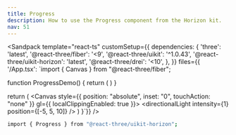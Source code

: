 ```yaml
---
title: Progress
description: How to use the Progress component from the Horizon kit.
nav: 51
---
```


<Sandpack
  template="react-ts"
  customSetup={{
    dependencies: {
      'three': 'latest',
      '@react-three/fiber': '<9',
      '@react-three/uikit': '^1.0.43',
      '@react-three/uikit-horizon': 'latest',
      '@react-three/drei': '<10',
    },
  }}
  files={{
    '/App.tsx': `import { Canvas } from "@react-three/fiber";

function ProgressDemo() {
  return (
    <Container gap={16} alignItems="center">
      <ProgressBar width={240} value={66} />
      <ProgressBarStepper width={300}>
        <ProgressBarStepperStep value />
        <ProgressBarStepperStep />
        <ProgressBarStepperStep />
        <ProgressBarStepperStep />
      </ProgressBarStepper>
    </Container>
  )
}



  return (
    <Canvas style={{ position: "absolute", inset: "0", touchAction: "none" }} gl={{ localClippingEnabled: true }}>
      <ambientLight intensity={0.5} />
      <directionalLight intensity={1} position={[-5, 5, 10]} />
      <Fullscreen
        overflow="scroll"
        flexDirection="column"
        alignItems="center"
        padding={32}
      >
        <ProgressDemo />
      </Fullscreen>
    </Canvas>
  )
}`}}
/>

```bash
import { Progress } from "@react-three/uikit-horizon";
```